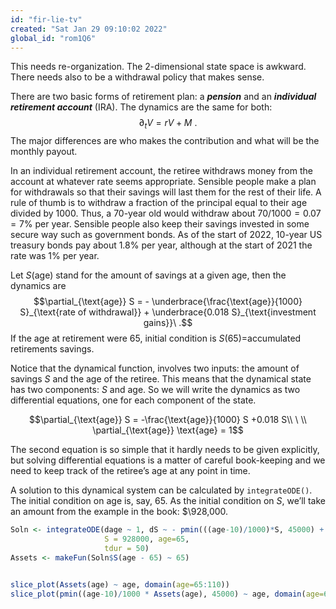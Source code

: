 ```yaml
---
id: "fir-lie-tv"
created: "Sat Jan 29 09:10:02 2022"
global_id: "rom1Q6" 
---
```


::: {.underconstruction}
This needs re-organization. The 2-dimensional state space is awkward. There needs also to be a withdrawal policy that makes sense. 
:::


There are two basic forms of retirement plan: a ***pension*** and an ***individual retirement account*** (IRA). The dynamics are the same for both: $$\partial_t V = r V + M\ .$$ The major differences are who makes the contribution and what will be the monthly payout.

In an individual retirement account, the retiree withdraws money from the account at whatever rate seems appropriate. Sensible people make a plan for withdrawals so that their savings will last them for the rest of their life. A rule of thumb is to withdraw a fraction of the principal equal to their age divided by 1000. Thus, a 70-year old would withdraw about $70/1000 = 0.07 = 7\%$ per year. Sensible people also keep their savings invested in some secure way such as government bonds. As of the start of 2022, 10-year US treasury bonds pay about 1.8% per year, although at the start of 2021 the rate was 1% per year.

Let $S(\text{age})$ stand for the amount of savings at a given age, 
then the dynamics are $$\partial_{\text{age}} S = - \underbrace{\frac{\text{age}}{1000} S}_{\text{rate of withdrawal}} + \underbrace{0.018 S}_{\text{investment gains}}\ .$$ If the age at retirement were 65,  initial condition is $S(65) =$accumulated retirements savings.

Notice that the dynamical function, involves two inputs: the amount of savings $S$ and the age of the retiree. This means that the dynamical state has two components: $S$ and age. So we will write the dynamics as two differential equations, one for each component of the state.

$$\partial_{\text{age}} S = -\frac{\text{age}}{1000} S +0.018 S\\
\ \\
\partial_{\text{age}} \text{age} = 1$$

The second equation is so simple that it hardly needs to be given explicitly, but solving differential equations is a matter of careful book-keeping and we need to keep track of the retiree's age at any point in time.

A solution to this dynamical system can be calculated by `integrateODE()`. The initial condition on age is, say, 65. As the initial condition on $S$, 
we'll take an amount from the example in the book: $\928,000.

```r
Soln <- integrateODE(dage ~ 1, dS ~ - pmin(((age-10)/1000)*S, 45000) + 0.018*S, 
                     S = 928000, age=65,
                     tdur = 50)
Assets <- makeFun(Soln$S(age - 65) ~ 65)


slice_plot(Assets(age) ~ age, domain(age=65:110))
slice_plot(pmin((age-10)/1000 * Assets(age), 45000) ~ age, domain(age=65:110))
```
